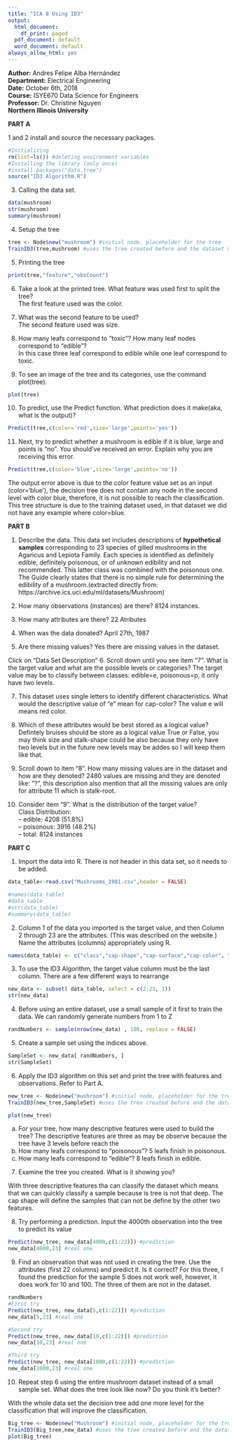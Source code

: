 ```yaml
---
title: "ICA 8 Using ID3"
output:
  html_document:
    df_print: paged
  pdf_document: default
  word_document: default
always_allow_html: yes
---
```



**Author:** Andres Felipe Alba Hernández  
**Department:** Electrical Engineering  
**Date:** October 6th, 2018  
**Course:** ISYE670 Data Science for Engineers  
**Professor:** Dr. Christine Nguyen  
**Northern Illinois University**  

**PART A**

1 and 2 install and source the necessary packages. 

```r
#Initializing
rm(list=ls()) #deleting environment variables
#Installing the library (only once)
#install.packages("data.tree") 
source("ID3 Algorithm.R")
```

3) Calling the data set.
```r
data(mushroom)
str(mushroom)
summary(mushroom)
```

4) Setup the tree

```r
tree <- Node$new("mushroom") #initial node, placeholder for the tree
TrainID3(tree,mushroom) #uses the tree created before and the dataset mushroom
```

5) Printing the tree

```r
print(tree,"feature","obsCount")
```

6. Take a look at the printed tree. What feature was used first to split the tree?  
The first feature used was the color.  

7. What was the second feature to be used?  
The second feature used was size.  

8. How many leafs correspond to “toxic”? How many leaf nodes correspond to “edible”?  
In this case three leaf correspond to edible while one leaf correspond to toxic.  

9. To see an image of the tree and its categories, use the command plot(tree).  
```r
plot(tree)
```

10. To predict, use the Predict function. What prediction does it make(aka, what is the output)?

```r
Predict(tree,c(color='red',size='large',points='yes'))
```

11) Next, try to predict whether a mushroom is edible if it is blue, large and points is “no”. You should’ve received an error. Explain why you are receiving this error.

```r
Predict(tree,c(color='blue',size='large',points='no'))
```
The output error above is due to the color feature value set as an input (color='blue'), the decision tree does not contain any node in the second level with color blue, therefore, it is not possible to reach the classification. This tree structure is due to the training dataset used, in that dataset we did not have any example where color=blue. 

**PART B**

1. Describe the data.
This data set includes descriptions of **hypothetical samples** corresponding to 23 species of gilled mushrooms in the Agaricus and Lepiota Family. Each species is identified as definitely edible, definitely poisonous, or of unknown edibility and not recommended. This latter class was combined with the poisonous one. The Guide clearly states that there is no simple rule for determining the edibility of a mushroom.(extracted directly from: https://archive.ics.uci.edu/ml/datasets/Mushroom)

2. How many observations (instances) are there? 8124 instances. 
3. How many attributes are there? 22 Atributes 
4. When was the data donated? April 27th, 1987
5. Are there missing values? Yes there are missing values in the dataset. 

Click on “Data Set Description”
6. Scroll down until you see item “7”. What is the target value and what are the possible levels or categories? The target value may be to classify between classes: edible=e, poisonous=p, it only have two levels. 

7. This dataset uses single letters to identify different characteristics. What would the
descriptive value of “e” mean for cap-color? The value e will means red color.  

8. Which of these attributes would be best stored as a logical value? 
Defintely bruises should be store as a logical value True or False, you may think size and stalk-shape could be also because they only have two levels but in the future new levels may be addes so I will keep them like that.  

9. Scroll down to item “8”. How many missing values are in the dataset and how are they
denoted?
2480 values are missing and they are denoted like: "?", this description also mention that all the missing values are only for attribute 11 which is stalk-root.

10. Consider item “9”. What is the distribution of the target value?  
Class Distribution:  
    --    edible: 4208 (51.8%)  
    -- poisonous: 3916 (48.2%)  
    --     total: 8124 instances  

**PART C**

1. Import the data into R. There is not header in this data set, so it needs to be added. 
```r
data_table<-read.csv("Mushrooms_1981.csv",header = FALSE)
```


```r
#names(data_table)
#data_table
#str(data_table)
#summary(data_table)
```

2. Column 1 of the data you imported is the target value, and then Column 2 through 23 are
the attributes. (This was described on the website.) Name the attributes (columns)
appropriately using R.

```r
names(data_table) <- c("class","cap-shape","cap-surface","cap-color", "bruises","odor","gill-attachment", "gill-spacing", "gill-size", "gill-color", "stalk-shape", "stalk-root", "stalk-surface-above-ring", "stalk-surface-below-ring", "stalk-color-above-ring", "stalk-color-below-ring", "veil-type", "veil-color", "ring-number", "ring-type", "spore-print-color", "population", "habitat")
```

3. To use the ID3 Algorithm, the target value column must be the last column. There are a few
different ways to rearrange


```r
new_data <- subset( data_table, select = c(2:23, 1))
str(new_data)
```

4. Before using an entire dataset, use a small sample of it first to train the data. We can
randomly generate numbers from 1 to Z

```r
randNumbers <- sample(nrow(new_data) , 100, replace = FALSE)
```

5. Create a sample set using the indices above.

```r
SampleSet <- new_data[ randNumbers, ]
str(SampleSet)
```

6. Apply the ID3 algorithm on this set and print the tree with features and observations. Refer to Part A.
```r
new_tree <- Node$new("mushroom") #initial node, placeholder for the tree
TrainID3(new_tree,SampleSet) #uses the tree created before and the dataset mushroom
```

```r
plot(new_tree)
```


a. For your tree, how many descriptive features were used to build the tree? The descriptive features are three as may be observe because the tree have 3 levels before reach the 
b. How many leafs correspond to “poisonous”? 5 leafs finish in poisonous.
c. How many leafs correspond to “edible”? 8 leafs finish in edible. 

7. Examine the tree you created. What is it showing you?

With three descriptive features tha can classify the dataset which means that we can quickly classify a sample because is tree is not that deep. The cap shape will define the samples that can not be define by the other two features. 

8. Try performing a prediction. Input the 4000th observation into the tree to predict its value

```r
Predict(new_tree, new_data[4000,c(1:22)]) #prediction 
new_data[4000,23] #real one
```

9. Find an observation that was not used in creating the tree. Use the attributes (first 22
columns) and predict it. Is it correct? For this three, I found the prediction for the sample 5 does not work well, however, it does work for 10 and 100. The three of them are not in the dataset.

```r
randNumbers
#First try
Predict(new_tree, new_data[5,c(1:22)]) #prediction 
new_data[5,23] #real one

#Second try
Predict(new_tree, new_data[10,c(1:22)]) #prediction 
new_data[10,23] #real one

#Third try
Predict(new_tree, new_data[1000,c(1:22)]) #prediction 
new_data[1000,23] #real one
```


10. Repeat step 6 using the entire mushroom dataset instead of a small sample set. What does
the tree look like now? Do you think it’s better?

With the whole data set the decision tree add one more level for the classification that will improve the classification. 

```r
Big_tree <- Node$new("Mushroom") #initial node, placeholder for the tree
TrainID3(Big_tree,new_data) #uses the tree created before and the dataset mushroom
plot(Big_tree)
```

